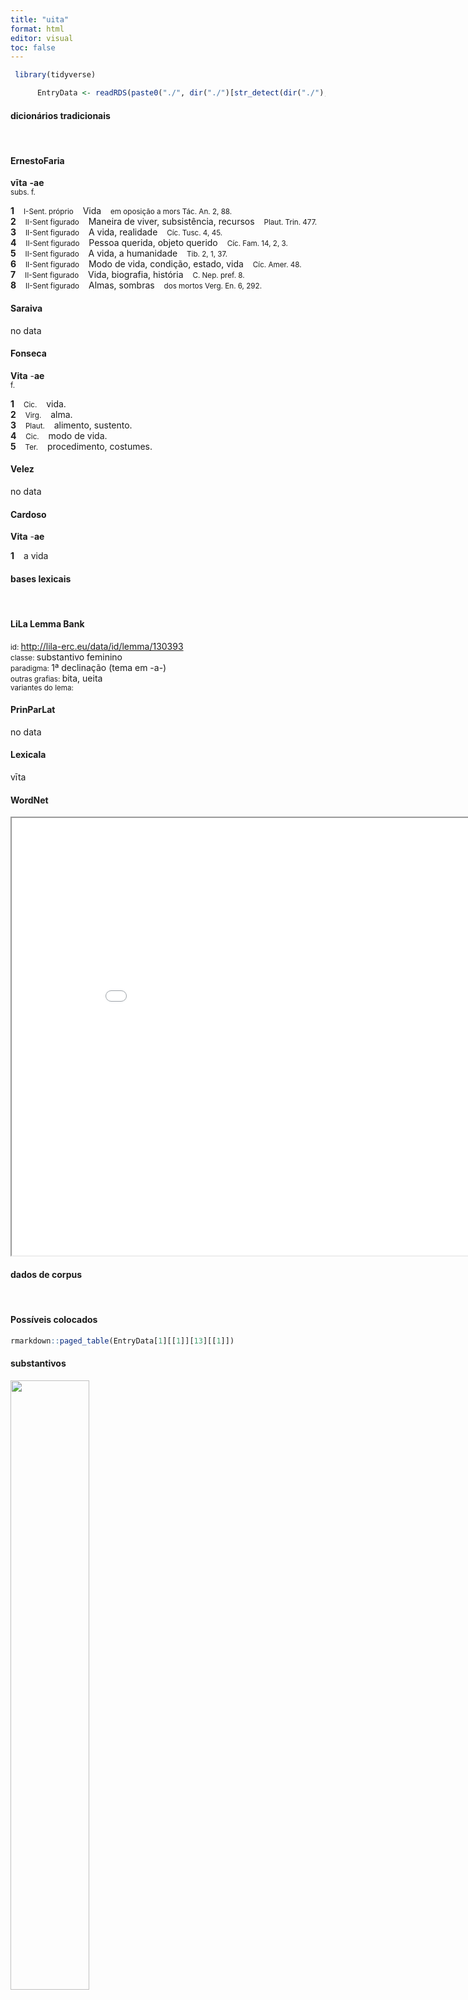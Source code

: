 ```yaml
---
title: "uita"
format: html
editor: visual
toc: false
---
```



```r
 library(tidyverse) 

      EntryData <- readRDS(paste0("./", dir("./")[str_detect(dir("./"), "_xx117-105-116-97xx_.rds")]))

```


#### dicionários tradicionais

&emsp;




::: panel-tabset

#### ErnestoFaria

<b>vīta</b> <b>-ae</b> <br> <small>subs. f.</small> <br> <small></small>   <p> <b>1</b> &ensp; <small>I-Sent. próprio</small> &ensp; Vida &ensp; <small>em oposição a mors Tác. An. 2, 88.</small> <br> <b>2</b> &ensp; <small>II-Sent figurado</small> &ensp; Maneira de viver, subsistência, recursos &ensp; <small>Plaut. Trin. 477.</small> <br> <b>3</b> &ensp; <small>II-Sent figurado</small> &ensp; A vida, realidade &ensp; <small>Cíc. Tusc. 4, 45.</small> <br> <b>4</b> &ensp; <small>II-Sent figurado</small> &ensp; Pessoa querida, objeto querido &ensp; <small>Cíc. Fam. 14, 2, 3.</small> <br> <b>5</b> &ensp; <small>II-Sent figurado</small> &ensp; A vida, a humanidade &ensp; <small>Tib. 2, 1, 37.</small> <br> <b>6</b> &ensp; <small>II-Sent figurado</small> &ensp; Modo de vida, condição, estado, vida &ensp; <small>Cíc. Amer. 48.</small> <br> <b>7</b> &ensp; <small>II-Sent figurado</small> &ensp; Vida, biografia, história &ensp; <small>C. Nep. pref. 8.</small> <br> <b>8</b> &ensp; <small>II-Sent figurado</small> &ensp; Almas, sombras &ensp; <small>dos mortos Verg. En. 6, 292.</small> </p>




#### Saraiva

no data




#### Fonseca

<b>Vita</b> -<b>ae</b> <br> <small>f.</small>   <p> <b>1</b> &ensp; <small>Cic.</small> &ensp; vida. <br> <b>2</b> &ensp; <small>Virg.</small> &ensp; alma. <br> <b>3</b> &ensp; <small>Plaut.</small> &ensp; alimento, sustento. <br> <b>4</b> &ensp; <small>Cic.</small> &ensp; modo de vida. <br> <b>5</b> &ensp; <small>Ter.</small> &ensp; procedimento, costumes. </p>




#### Velez

no data




#### Cardoso

<b>Vita</b> -<b>ae</b>   <p> <b>1</b> &ensp; a vida </p>


:::



#### bases lexicais

&emsp;






::: panel-tabset

#### LiLa Lemma Bank

<small> id: </small> <a href=' http://lila-erc.eu/data/id/lemma/130393 ' target="_blank"> http://lila-erc.eu/data/id/lemma/130393 </a> <br>
<small> classe: </small> substantivo feminino   <br>
<small> paradigma: </small> 1ª declinação (tema em -a-) <br>
<small> outras grafias: </small> bita, ueita <br>
<small> variantes do lema: </small>  <br>





#### PrinParLat

no data




#### Lexicala

vīta




#### WordNet

<iframe width='900' height='700' src='Media/Tree__xx117-105-116-97xx__sem_type_lexemes_pt.html'>

</iframe>


:::



#### dados de corpus

&emsp;




::: panel-tabset

#### Possíveis colocados

```r

rmarkdown::paged_table(EntryData[1][[1]][13][[1]])

```


#### substantivos

![](./Media/wordcloud__xx117-105-116-97xx__BY_collocate_scoreSUBST.webp){width=50% fig-alt='This chart plots collocate by scoreSUBST, for the headword uita here are all the values plotted: collocate: beatus; scoreSUBST: 0. collocate: nex; scoreSUBST: 2. collocate: ago; scoreSUBST: 0. collocate: communis; scoreSUBST: 0. collocate: periculum; scoreSUBST: 2. collocate: suus; scoreSUBST: 0. collocate: tuus; scoreSUBST: 0. collocate: ex; scoreSUBST: 0. collocate: amitto; scoreSUBST: 0. collocate: inter; scoreSUBST: 0. collocate: tum; scoreSUBST: 0. collocate: libertas; scoreSUBST: 2. collocate: iste; scoreSUBST: 0. collocate: pro; scoreSUBST: 0. collocate: reliquus; scoreSUBST: 0'}




#### adjetivos

![](./Media/wordcloud__xx117-105-116-97xx__BY_collocate_scoreADJ.webp){width=50% fig-alt='This chart plots collocate by scoreADJ, for the headword uita here are all the values plotted: collocate: beatus; scoreADJ: 3. collocate: nex; scoreADJ: 0. collocate: ago; scoreADJ: 0. collocate: communis; scoreADJ: 2. collocate: periculum; scoreADJ: 0. collocate: suus; scoreADJ: 0. collocate: tuus; scoreADJ: 0. collocate: ex; scoreADJ: 0. collocate: amitto; scoreADJ: 0. collocate: inter; scoreADJ: 0. collocate: tum; scoreADJ: 0. collocate: libertas; scoreADJ: 0. collocate: iste; scoreADJ: 0. collocate: pro; scoreADJ: 0. collocate: reliquus; scoreADJ: 0'}




#### verbos

![](./Media/wordcloud__xx117-105-116-97xx__BY_collocate_scoreVERBO.webp){width=50% fig-alt='This chart plots collocate by scoreVERBO, for the headword uita here are all the values plotted: collocate: beatus; scoreVERBO: 0. collocate: nex; scoreVERBO: 0. collocate: ago; scoreVERBO: 2. collocate: communis; scoreVERBO: 0. collocate: periculum; scoreVERBO: 0. collocate: suus; scoreVERBO: 0. collocate: tuus; scoreVERBO: 0. collocate: ex; scoreVERBO: 0. collocate: amitto; scoreVERBO: 2. collocate: inter; scoreVERBO: 0. collocate: tum; scoreVERBO: 0. collocate: libertas; scoreVERBO: 0. collocate: iste; scoreVERBO: 0. collocate: pro; scoreVERBO: 0. collocate: reliquus; scoreVERBO: 0'}




#### advérbios

![](./Media/wordcloud__xx117-105-116-97xx__BY_collocate_scoreADV.webp){width=50% fig-alt='This chart plots collocate by scoreADV, for the headword uita here are all the values plotted: collocate: beatus; scoreADV: 0. collocate: nex; scoreADV: 0. collocate: ago; scoreADV: 0. collocate: communis; scoreADV: 0. collocate: periculum; scoreADV: 0. collocate: suus; scoreADV: 0. collocate: tuus; scoreADV: 0. collocate: ex; scoreADV: 0. collocate: amitto; scoreADV: 0. collocate: inter; scoreADV: 0. collocate: tum; scoreADV: 2. collocate: libertas; scoreADV: 0. collocate: iste; scoreADV: 0. collocate: pro; scoreADV: 0. collocate: reliquus; scoreADV: 0'}




#### preposições e conjunções

![](./Media/wordcloud__xx117-105-116-97xx__BY_collocate_scoreFUNC.webp){width=50% fig-alt='This chart plots collocate by scoreFUNC, for the headword uita here are all the values plotted: collocate: beatus; scoreFUNC: 0. collocate: nex; scoreFUNC: 0. collocate: ago; scoreFUNC: 0. collocate: communis; scoreFUNC: 0. collocate: periculum; scoreFUNC: 0. collocate: suus; scoreFUNC: 0. collocate: tuus; scoreFUNC: 0. collocate: ex; scoreFUNC: 20. collocate: amitto; scoreFUNC: 0. collocate: inter; scoreFUNC: 20. collocate: tum; scoreFUNC: 0. collocate: libertas; scoreFUNC: 0. collocate: iste; scoreFUNC: 0. collocate: pro; scoreFUNC: 20. collocate: reliquus; scoreFUNC: 0'}


:::



::: panel-tabset

#### ExemplosTraduzidos

<p> ut uidua loquere uir caret <b>uita</b> tuus <br> <small> Sen.Ag.963 <br> Fala como uma viúva: teu marido está sem vida. <small> [JDD] </small> </small> </p>
; <p> nunc uero quae tua est ista <b>uita</b> <br> <small> Cic.Catil.1.16.4 <br> Mas agora, que vida é essa tua? <small> [JDD] </small> </small> </p>
; <p> ita pro mortali condicione <b>uitae</b> immortalitatem estis consecuti <br> <small> Cic.Phil.14.33.14 <br> Assim em troca da condição mortal da vida alcançastes a imortalidade. <small> [JDD] </small> </small> </p>
; <p> erras Lucili ex hac <b>uita</b> ad illam ascenditur <br> <small> Sen.Ep.21.2 <br> Estás equivocado, Lucílio: desta vida se ascende àquela. <small> [JDD] </small> </small> </p>
; <p> ex quo illorum beata mors uidetur horum <b>uita</b> laudabilis <br> <small> Cic.Amici.23 <br> Em vista disso, a morte daqueles parece feliz, a vida destes, louvável. <small> [JDD] </small> </small> </p>
; <p> suam innocentiam perpetua <b>uita</b> felicitatem Heluetiorum bello esse perspectam <br> <small> Caes.Gal.1.40.13 <br> Que sua integridade foi demonstrada por sua vida inteira, e sua felicidade, pela guerra dos helvécios. <small> [JDD] </small> </small> </p>
; <p> ita dico quisquis <b>uitam</b> suam contempsit tuae dominus est <br> <small> Sen.Ep.4.8 <br> É o que digo: qualquer um que desprezou a própria vida é dono da tua. <small> [JDD] </small> </small> </p>
; <p> nihil fortunatius est Catulo cum splendore <b>vitae</b> tum tempore <br> <small> Cic.Att.2.24.4 <br> Para mim, não há nada mais afortunado que Cátulo, tanto no esplendor de sua vida, quato neste momento. <small> [JDD, de outra edição] </small> </small> </p>
; <p> praeterea luxuriosi <b>uitam</b> suam esse in sermonibus dum uiuunt uolunt <br> <small> Sen.Ep.122.14 <br> Além disso, os lascivos querem que sua vida esteja nas conversas, enquanto estão vivendo. <small> [JDD] </small> </small> </p>
; <p> causa tamen praecipua mihi uidetur huius morbi <b>uitae</b> communis fastidium <br> <small> Sen.Ep.122.18 <br> Contudo a causa principal dessa doença me parece ser o fastio da vida ordinária. <small> [JDD] </small> </small> </p>
; <p> censeo aut ex ista <b>uita</b> tibi aut e <b>uita</b> exeundum <br> <small> Sen.Ep.22.3 <br> penso que deves sair dessa vida ou da vida. <small> [JDD] </small> </small> </p>
; <p> illi libertatem imminutam ciuium Romanorum non tulerunt uos ereptam <b>uitam</b> neglegetis <br> <small> Cic.Man.11 <br> Aqueles não toleraram que a liberdade dos cidadãos romanos fosse destruída; vós não fazeis caso de que a vida desses seja tirada? <small> [JDD] </small> </small> </p>
; <p> illa erat <b>uita</b> illa secunda fortuna libertate esse parem ceteris principem dignitate <br> <small> Cic.Phil.1.34.6 <br> Esta era a sua vida, esta, a sua próspera fortuna: ser igual aos demais em liberdade, o primeiro em dignidade. <small> [JDD] </small> </small> </p>
; <p> agamus deo gratias quod nemo in <b>uita</b> teneri potest calcare ipsas necessitates licet <br> <small> Sen.Ep.12.10 <br> Agradeçamos ao deus por ninguém poder ser retido na vida: é permitido pisar as próprias necessidades. <small> [JDD] </small> </small> </p>
; <p> uariatur cotidie iudicium et in contrarium uertitur ac plerisque agitur <b>uita</b> per lusum <br> <small> Sen.Ep.20.6 <br> muda-se diariamente o julgamento e passa-se para o contrário e a maioria leva a vida por jogo. <small> [JDD] </small> </small> </p>
; <p> ut potestas maior absit nemo non seruus habet in te <b>uitae</b> necisque arbitrium <br> <small> Sen.Ep.4.8 <br> mesmo que não exista um poder maior, qualquer escravo tem sobre ti o arbítrio de vida e de morte. <small> [JDD] </small> </small> </p>
; <p> plerique inter mortis metum et <b>uitae</b> tormenta miseri fluctuantur et uiuere nolunt mori nesciunt <br> <small> Sen.Ep.4.5 <br> A maioria flutua infeliz entre o medo da morte e as tormentas da vida e não querem viver, não sabem morrer. <small> [JDD] </small> </small> </p>
; <p> Sed ille , qui oculos centum habet , si venerit , Magno in periclo <b>vita</b> vertetur tua . <br> <small> Phaed.2.8 <br> mas se vier aquele que tem cem olhos, tua vida estará em grande perigo”. <small> [JDD] </small> </small> </p>
; <p> at qui tantuli eget quanto est opus is neque limo turbatam haurit aquam neque <b>uitam</b> amittit in undis <br> <small> Hor.S.1.1.59 <br> Mas aquele que deseja só o tanto que é necessário, não bebe água suja de barro nem perde a vida nas ondas. <small> [JDD] </small> </small> </p>
; <p> ne ne emori per uirtutem praestat quam <b>uitam</b> miseram atque inhonestam ubi alienae superbiae ludibrio fueris per dedecus amittere <br> <small> Sal.Cat.20.9 <br> Não vale mais morrer pela virtude do que perder pela desonra uma vida infeliz e desonrada, depois de terres sido objeto de escárnio da soberba alheia? <small> [JDD] </small> </small> </p>
; <p> itaque cum meus me maeror cotidianus lacerat et conficit tum vero haec addita cura vix mihi <b>vitam</b> reliquam facit <br> <small> Cic.Att.3.8.2 <br> Assim tanto o meu sofrimento diário me lacera e me consome, quanto esta nova preocupação quase não me deixa viver. <small> [JDD, de outra edição] </small> </small> </p>





#### Frequência por autor

![](./Media/barchart__xx117-105-116-97xx__lemma_BY_author_Frequencies.webp){width=50% fig-alt='This charts plots the frequency of lemma by author_Frequencies. The Seneca subcorpus registers the highest normalized frequency, with the value of 27.06 and an absolute frequency of 145. The Phaedrus subcorpus follows, with a normalized frequency of 15.18 and an absolute frequency of 10. the subcorpus with the least normalized frequency is Suetonius with the normalized value of 0 and an absolute freqeuncy of 0. here are all the values: subcorpus: Caesar ; normalized frequency: 13 ; absolute frequency: 4.90973638492333. subcorpus: Cicero ; normalized frequency: 218 ; absolute frequency: 13.5805237846054. subcorpus: Horatius ; normalized frequency: 11 ; absolute frequency: 9.76822662285765. subcorpus: Ovidius ; normalized frequency: 2 ; absolute frequency: 3.43170899107756. subcorpus: Phaedrus ; normalized frequency: 10 ; absolute frequency: 15.181417944436. subcorpus: Sallustius ; normalized frequency: 16 ; absolute frequency: 14.8409238475095. subcorpus: Seneca ; normalized frequency: 145 ; absolute frequency: 27.0618316194173. subcorpus: Suetonius ; normalized frequency: 0 ; absolute frequency: 0. subcorpus: Tacitus ; normalized frequency: 2 ; absolute frequency: 6.86577411603158. subcorpus: Vergilius ; normalized frequency: 0 ; absolute frequency: 0. subcorpus: Hieronymus ; normalized frequency: 0 ; absolute frequency: 0'}




#### Frequência por gênero

![](./Media/barchart__xx117-105-116-97xx__lemma_BY_genre_Frequencies.webp){width=50% fig-alt='This charts plots the frequency of lemma by genre_Frequencies. The Prosa.filosófica subcorpus registers the highest normalized frequency, with the value of 31.3 and an absolute frequency of 190. The Prosa.filosófica subcorpus follows, with a normalized frequency of 31.3 and an absolute frequency of 190. the subcorpus with the least normalized frequency is Poesia.épica with the normalized value of 0 and an absolute freqeuncy of 0. here are all the values: subcorpus: Prosa.histórica ; normalized frequency: 31 ; absolute frequency: 7.54643491808467. subcorpus: Prosa.filosófica ; normalized frequency: 190 ; absolute frequency: 31.3009670351395. subcorpus: Prosa.oratória ; normalized frequency: 146 ; absolute frequency: 14.0178391404952. subcorpus: Prosa.epistolográfica ; normalized frequency: 19 ; absolute frequency: 5.03457961260235. subcorpus: Poesia.lírica ; normalized frequency: 11 ; absolute frequency: 9.25380667956591. subcorpus: Poesia.didática ; normalized frequency: 12 ; absolute frequency: 10.1789804054627. subcorpus: Poesia.trágica ; normalized frequency: 8 ; absolute frequency: 6.94927032661571. subcorpus: Poesia.épica ; normalized frequency: 0 ; absolute frequency: 0. subcorpus: Prosa.ficcional ; normalized frequency: 0 ; absolute frequency: 0'}




#### Frequência por século

![](./Media/barchart__xx117-105-116-97xx__lemma_BY_period_Frequencies.webp){width=50% fig-alt='This charts plots the frequency of lemma by period_Frequencies. The I.d.C. subcorpus registers the highest normalized frequency, with the value of 24.02 and an absolute frequency of 157. The I.a.C. subcorpus follows, with a normalized frequency of 12.01 and an absolute frequency of 258. the subcorpus with the least normalized frequency is IV.d.C. with the normalized value of 0 and an absolute freqeuncy of 0. here are all the values: subcorpus: I.a.C. ; normalized frequency: 258 ; absolute frequency: 12.0083779380963. subcorpus: I.d.C. ; normalized frequency: 157 ; absolute frequency: 24.0171332415481. subcorpus: II.d.C. ; normalized frequency: 2 ; absolute frequency: 5.23560209424084. subcorpus: IV.d.C. ; normalized frequency: 0 ; absolute frequency: 0'}


:::


